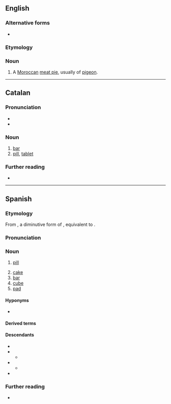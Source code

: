 ==English==
{{wikipedia}}

===Alternative forms===
* {{alter|en|b'steeya|bisteeya}}

===Etymology===
{{bor|en|es|pastilla}}

===Noun===
{{en-noun}}

# A [[Moroccan]] [[meat pie]], usually of [[pigeon]].

----

==Catalan==

===Pronunciation===
* {{ca-IPA}}
* {{rhymes|ca|iʎa|s=3}}

===Noun===
{{ca-noun|f}}

# [[bar]] {{gloss|of soap, chocolate, etc.}}
# [[pill]], [[tablet]]

===Further reading===
* {{R:IEC2}}

----

==Spanish==

===Etymology===
From {{der|es|la|pastellum|t=dough, paste}}, a diminutive form of {{m|la|pasta|t=dough, paste}}, equivalent to {{af|es|pasta|-illa}}.

===Pronunciation===
{{es-IPA}}

===Noun===
{{es-noun|f}}

# [[pill]]
#: {{syn|es|píldora|tableta}}
# [[cake]] {{gloss|block of a dense material}}
# [[bar]] {{gloss|block of soap or chocolate}}
# [[cube]] {{gloss|cube of stock}}
# [[pad]] {{gloss|brake pad}}

====Hyponyms====
* {{l|es|pastilla para la tos}}

====Derived terms====
{{der3
|es|a toda pastilla
|empastillar
|pastilla anticonceptiva
|pastilla de frenos
}}

====Descendants====
* {{desc|ca|pastilla|bor=1}}
* {{desc|fr|pastille|bor=1}}
** {{desc|en|pastille|bor=1}}
* {{desc|it|pastiglia|bor=1}}
** {{desc|en|pastiglia|bor=1}}
* {{desc|pt|pastilha|bor=1}}

===Further reading===
* {{R:DRAE}}